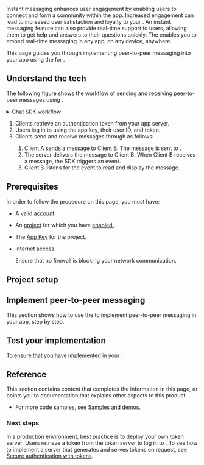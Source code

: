 
Instant messaging enhances user engagement by enabling users to connect and form a community within the app. Increased engagement can lead to increased user satisfaction and loyalty to your <Vpl k="CLIENT"/>. An instant messaging feature can also provide real-time support to users, allowing them to get help and answers to their questions quickly. The <Vpd k="SDK"/> enables you to embed real-time messaging in any app, on any device, anywhere.

This page guides you through implementing peer-to-peer messaging into your app using the <Vpd k="SDK"/> for <Vpl k="NAME" />.


## Understand the tech

The following figure shows the workflow of sending and receiving peer-to-peer messages using <Vpd k="SDK"/>.

<details>
<summary>Chat SDK workflow</summary>

![understand](https://agora-doc.s3.us-east-1.amazonaws.com/images/chat/get-started-sdk-understand.png)
</details>

1. Clients retrieve an authentication token from your app server.
1. Users log in to <Vg k="CHAT_SERVER" /> using the app key, their user ID, and token.
1. Clients send and receive messages through <Vg k="CHAT_SERVER" /> as follows:
	1. Client A sends a message to Client B. The message is sent to  <Vg k="CHAT_SERVER" />.
	1. The server delivers the message to Client B. When Client B receives a message, the SDK triggers an event.
	1. Client B listens for the event to read and display the message.

## Prerequisites

In order to follow the procedure on this page, you must have:

- A valid [<Vg k="COMPANY"/> account](../reference/manage-agora-account#create-an-agora-account).
- An [<Vg k="COMPANY"/> project](../reference/manage-agora-account#create-and-manage-projects) for which you have [enabled <Vg k="CHAT" />](enable#enable-).
- The [App Key](enable#get-chat-project-information) for the project.
- Internet access.

	Ensure that no firewall is blocking your network communication.

<Prerequisites />


## Project setup

<ProjectSetup />

## Implement peer-to-peer messaging
This section shows how to use the <Vpd k="SDK"/> to implement peer-to-peer messaging in your app, step by step.

<ProjectImplement />

## Test your implementation

To ensure that you have implemented <Vpd k="PRODUCT" /> in your <Vpl k="CLIENT" />:

<ProjectTest />

## Reference
This section contains content that completes the information in this page, or points you to documentation that explains other aspects to this product.

* For more code samples, see [Samples and demos](../reference/downloads).

<Reference />

### Next steps

In a production environment, best practice is to deploy your own token server. Users retrieve a token from the token server to log in to  <Vg k="CHAT_SERVER" />. To see how to implement a server that generates and serves tokens on request, see [Secure authentication with tokens](../develop/authentication).

